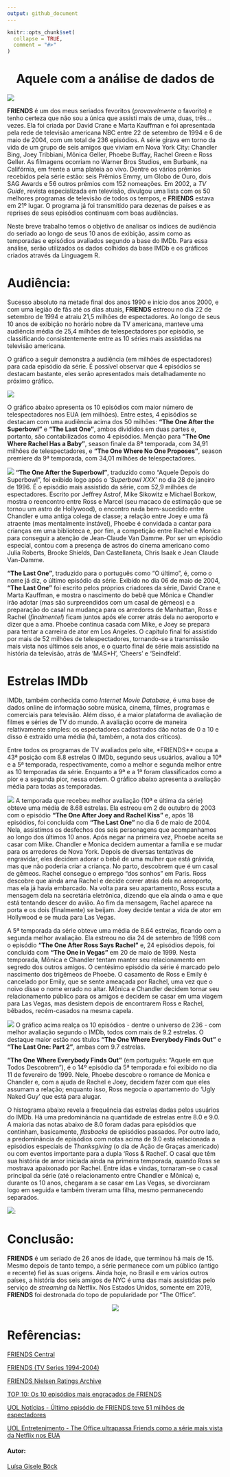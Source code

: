 ```yaml
---
output: github_document
---
```


<!-- README.md is generated from README.Rmd. Please edit that file -->

```r
knitr::opts_chunk$set(
  collapse = TRUE,
  comment = "#>"
)
```
<center>
# Aquele com a análise de dados de 
</center>
![](images/Friends_logo.svg)

**FRIENDS** é um dos meus seriados fevoritos (*provavelmente* o favorito) e tenho certeza que não sou a única que assisti mais de uma, duas, três...vezes. Ela foi criada por David Crane e Marta Kauffman e foi apresentada pela rede de televisão americana NBC entre 22 de setembro de 1994 e 6 de maio de 2004, com um total de 236 episódios. A série girava em torno da vida de um grupo de seis amigos que viviam em Nova York City: Chandler Bing, Joey Tribbiani, Mônica Geller, Phoebe Buffay, Rachel Green e Ross Geller. As filmagens ocorriam no Warner Bros Studios, em Burbank, na Califórnia, em frente a uma plateia ao vivo. Dentre os vários prêmios recebidos pela série estão: seis Prêmios Emmy, um Globo de Ouro, dois SAG Awards e 56 outros prêmios com 152 nomeações. Em 2002, a *TV Guide*, revista especializada em televisão, divulgou uma lista com os 50 melhores programas de televisão de todos os tempos, e **FRIENDS** estava em 21º lugar. O programa já foi transmitido para dezenas de países e as reprises de seus episódios continuam com boas audiências.

Neste breve trabalho temos o objetivo de analisar os índices de audiência do seriado ao longo de seus 10 anos de exibição, assim como as temporadas e episódios avaliados segundo a base do IMDb. Para essa análise, serão utilizados os dados colhidos da base IMDb e os gráficos criados através da Linguagem R.

# Audiência:

Sucesso absoluto na metade final dos anos 1990 e início dos anos 2000, e com uma legião de fãs até os dias atuais, **FRIENDS** estreou no dia 22 de setembro de 1994 e atraiu 21,5 milhões de espectadores. Ao longo de seus 10 anos de exibição no horário nobre da TV americana, manteve uma audiência média de 25,4 milhões de telespectadores por episódio, se classificando consistentemente entre as 10 séries mais assistidas na televisão americana. 

O gráfico a seguir demonstra a audiência (em milhões de espectadores) para cada episódio da série. É possível observar que 4 episódios se destacam bastante, eles serão apresentados mais detalhadamente no próximo gráfico.


![](docs/audiencia_coluna.png)

O gráfico abaixo apresenta os 10 episódios com maior número de telespectadores nos EUA (em milhões). Entre estes, 4 episódios se destacam com uma audiência acima dos 50 milhões: **"The One After the Superbowl"** e **"The Last One"**, ambos divididos em duas partes e, portanto, são contabilizados como 4 episódios. Menção para **"The One Where Rachel Has a Baby"**, season finale da 8ª temporada, com 34,91 milhões de telespectadores, e **"The One Where No One Proposes"**, season premiere da 9ª temporada, com 34,01 milhões de telespectadores.

![](docs/top10_episodios_telespectadores.png)
**"The One After the Superbowl"**, traduzido como "Aquele Depois do Superbowl", foi exibido logo após o _'Superbowl XXX'_ no dia 28 de janeiro de 1996. É o episódio mais assistido da série, com 52,9 milhões de espectadores. Escrito por Jeffrey Astrof, Mike Sikowitz e Michael Borkow, mostra o reencontro entre Ross e Marcel (seu macaco de estimação que se tornou um astro de Hollywood), o encontro nada bem-sucedido entre Chandler e uma antiga colega de classe; a relação entre Joey e uma fã atraente (mas mentalmente instável), Phoebe é convidada a cantar para crianças em uma biblioteca e, por fim, a competição entre Rachel e Monica para conseguir a atenção de Jean-Claude Van Damme. Por ser um episódio especial, contou com a presença de astros do cinema americano como Julia Roberts, Brooke Shields, Dan Castellaneta, Chris Isaak e Jean Claude Van-Damme.

**"The Last One"**, traduzido para o português como "O último", é, como o nome já diz, o último episódio da série. Exibido no dia 06 de maio de 2004, **"The Last One"** foi escrito pelos próprios criadores da série, David Crane e Marta Kauffman, e mostra o nascimento do bebê que Mônica e Chandler irão adotar (mas são surpreendidos com um casal de gêmeos) e a preparação do casal na mudança para os arredores de Manhattan, Ross e Rachel (*finalmente!*) ficam juntos após ele correr atrás dela no aeroporto e dizer que a ama. Phoebe continua casada com Mike, e Joey se prepara para tentar a carreira de ator em Los Angeles. O capítulo final foi assistido por mais de 52 milhões de telespectadores, tornando-se a transmissão mais vista nos últimos seis anos, e o quarto final de série mais assistido na história da televisão, atrás de 'M*A*S*H', 'Cheers' e 'Seindfeld'. 

# Estrelas IMDb

IMDb, também conhecida como *Internet Movie Database*, é uma base de dados online de informação sobre música, cinema, filmes, programas e comerciais para televisão. Além disso, é a maior plataforma de avaliação de filmes e séries de TV do mundo. A avaliação ocorre de maneira relativamente simples: os espectadores cadastrados dão notas de 0 a 10 e disso é extraído uma média (há, também, a nota dos críticos).

Entre todos os programas de TV avaliados pelo site, *FRIENDS** ocupa a 43ª posição com 8.8 estrelas O IMDb, segundo seus usuários, avaliou a 10ª e a 5ª temporada, respectivamente, como a melhor e segunda melhor entre as 10 temporadas da série. Enquanto a 9ª e a 1ª foram classificados como a pior e a segunda pior, nessa ordem. O gráfico abaixo apresenta a avaliação média para todas as temporadas.

![](docs/media_estrelas_imdb_por_temporada.png)
A temporada que recebeu melhor avaliação (10ª e última da série) obteve uma média de 8.68 estrelas. Ela estreou em 2 de outubro de 2003 com o episódio **"The One After Joey and Rachel Kiss"** e, após 18 episódios, foi concluída com **"The Last One"** no dia 6 de maio de 2004. Nela, assistimos os desfechos dos seis personagens que acompanhamos ao longo dos últimos 10 anos. Após negar na primeira vez, Phoebe aceita se casar com Mike. Chandler e Monica decidem aumentar a família e se mudar para os arredores de Nova York. Depois de diversas tentativas de engravidar, eles decidem adorar o bebê de uma mulher que está grávida, mas que não poderia criar a criança. No parto, descobrem que é um casal de gêmeos. Rachel consegue o emprego “dos sonhos” em Paris. Ross descobre que ainda ama Rachel e decide correr atrás dela no aeroporto, mas ela já havia embarcado. Na volta para seu apartamento, Ross escuta a mensagem dela na secretária eletrônica, dizendo que ela ainda o ama e que está tentando descer do avião. Ao fim da mensagem, Rachel aparece na porta e os dois (finalmente) se beijam. Joey decide tentar a vida de ator em Hollywood e se muda para Las Vegas.

A 5ª temporada da série obteve uma média de 8.64 estrelas, ficando com a segunda melhor avaliação. Ela estreou no dia 24 de setembro de 1998 com o episódio **"The One After Ross Says Rachel"** e, 24 episódios depois, foi concluída com **"The One in Vegas"** em 20 de maio de 1999. Nesta temporada, Mônica e Chandler tentam manter seu relacionamento em segredo dos outros amigos. O centésimo episódio da série é marcado pelo nascimento dos trigêmeos de Phoebe. O casamento de Ross e Emily é cancelado por Emily, que se sente ameaçada por Rachel, uma vez que o noivo disse o nome errado no altar. Mônica e Chandler decidem tornar seu relacionamento público para os amigos e decidem se casar em uma viagem para Las Vegas, mas desistem depois de encontrarem Ross e Rachel, bêbados, recém-casados na mesma capela.

![](docs/top10_episodios_estrelas.png)
O gráfico acima realça os 10 episódios - dentre o universo de 236 - com melhor avaliação segundo o IMDb, todos com mais de 9.2 estrelas. O destaque maior estão nos títulos **"The One Where Everybody Finds Out"** e **"The Last One: Part 2"**, ambas com 9.7 estrelas. 

**“The One Where Everybody Finds Out”** (em português: "Aquele em que Todos Descobrem"), é o 14º episódio da 5ª temporada e foi exibido no dia 11 de fevereiro de 1999. Nele, Phoebe descobre o romance de Monica e Chandler e, com a ajuda de Rachel e Joey, decidem fazer com que eles assumam a relação; enquanto isso, Ross negocia o apartamento do ‘Ugly Naked Guy’ que está para alugar. 

O histograma abaixo revela a frequência das estrelas dadas pelos usuários do IMDb. Há uma predominância na quantidade de estrelas entre 8.0 e 9.0. A maioria das notas abaixo de 8.0 foram dadas para episódios que continham, basicamente, *flasbacks* de episódios passados. Por outro lado, a predominância de episódios com notas acima de 9.0 está relacionada a episódios especiais de *Thanksgiving* (o dia de Ação de Graças americado) ou com eventos importante para a dupla 'Ross & Rachel'. O casal que têm sua história de amor iniciada ainda na primeira temporada, quando Ross se mostrava apaixonado por Rachel. Entre idas e vindas, tornaram-se o casal principal da série (até o relacionamento entre Chandler e Mônica) e, durante os 10 anos, chegaram a se casar em Las Vegas, se divorciaram logo em seguida e também tiveram uma filha, mesmo permanecendo separados.

![](docs/histogram_estrelas.png):

# Conclusão:

**FRIENDS** é um seriado de 26 anos de idade, que terminou há mais de 15. Mesmo depois de tanto tempo, a série permanece com um público (antigo e recente) fiel às suas origens. Ainda hoje, no Brasil e em vários outros países, a história dos seis amigos de NYC é uma das mais assistidas pelo serviço de *streaming* da Netflix. Nos Estados Unidos, somente em 2019, **FRIENDS** foi destronada do topo de popularidade por "The Office".

<center>

![](images/giphy.gif)

</center>

# Refêrencias:

[FRIENDS Central](https://friends.fandom.com/wiki/Friends_Wiki)

[FRIENDS (TV Series 1994-2004)](https://www.imdb.com/title/tt0108778/)

[FRIENDS Nielsen Ratings Archive](http://newmusicandmore.tripod.com/friendsratings.html)

[TOP 10: Os 10 episódios mais engraçados de FRIENDS](https://comentaseries.wordpress.com/2009/07/20/top-10-os-10-episodios-mais-engracados-de-friends/)

[UOL Notícias - Último episódio de FRIENDS teve 51 milhões de espectadores](https://noticias.uol.com.br/ultnot/2004/05/07/ult1817u1023.jhtm)

[UOL Entretenimento - The Office ultrapassa Friends como a série mais vista da Netflix nos EUA](https://entretenimento.uol.com.br/noticias/redacao/2019/10/29/the-office-ultrapassa-friends-como-a-serie-mais-vista-da-netflix-nos-eua.htm)

#### Autor: 

[Luísa Gisele Böck](https://twitter.com/lgiselebock)
